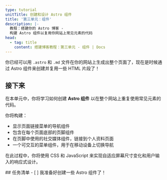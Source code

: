 ```yaml
---
type: tutorial
unitTitle: 创建和设计 Astro 组件
title: '第三单元：组件'
description: |-
  教程：搭建你的 Astro 博客 -
  构建 Astro 组件以复用你网站上常见元素的代码
head:
  - tag: title
    content: 搭建博客教程：第三单元 - 组件 | Docs
---
```


你已经可以用 `.astro` 和 `.md` 文件在你的网站上生成出整个页面了，现在是时候通过 Astro 组件来创建并复用一些 HTML 片段了！

## 接下来

在本单元中，你将学习如何创建 **Astro 组件** 以在整个网站上重复使用常见元素的代码。

你将构建：
- 显示页面链接菜单的导航组件
- 包含在每个页面底部的页脚组件
- 在页脚中使用的社交媒体组件，链接到个人资料页面
- 一个可交互的菜单组件，用于在移动设备上切换导航


在此过程中，你将使用 CSS 和 JavaScript 来实现自适应屏幕尺寸变化和用户输入的响应式设计。



<Box icon="check-list">
## 任务清单

<Checklist>
- [ ] 我准备好创建一些 Astro 组件了！
</Checklist>
</Box>
